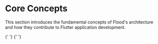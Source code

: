 # Core Concepts

This section introduces the fundamental concepts of Flood's architecture and how they contribute to Flutter application development.


<Cards>
    <DescriptionCard
        title="Project Structure"
        description="Learn about the separation of concerns in Flood projects, with Core Projects containing shared logic and App Projects containing platform-specific code."
        href="/core-concepts/project-structure"
        arrow
    />{' '}
    <DescriptionCard
        title="Composition"
        description="Discover Flood's compositional approach to application development, which favors composition over inheritance and functional programming."
        href="/core-concepts/composition"
        arrow
    />{' '}
    <DescriptionCard
        title="ValueStreams"
        description="Learn about ValueStreams, an extension of Dart's Stream class that provides synchronous access to the current value emitted by the stream."
        href="/core-concepts/value-streams"
        arrow
    />
    <DescriptionCard title="File Utilities" description="Explore Flood's intuitive file utility operator overrides that simplify file path definitions, enhancing code readability and maintainability." href="/core-concepts/file-utilities" arrow />
</Cards>

